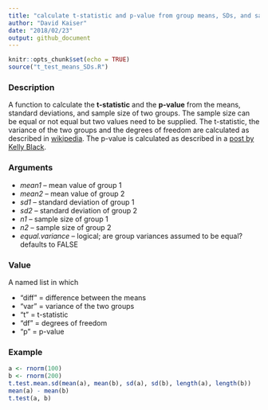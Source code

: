 ```yaml
---
title: "calculate t-statistic and p-value from group means, SDs, and sample size"
author: "David Kaiser"
date: "2018/02/23"
output: github_document
---
```


```r
knitr::opts_chunk$set(echo = TRUE)
source("t_test_means_SDs.R")
```

### Description

A function to calculate the **t-statistic** and the **p-value** from the means, standard deviations, and sample size of two groups.
The sample size can be equal or not equal but two values need to be supplied.
The t-statistic, the variance of the two groups and the degrees of freedom are calculated as described in [wikipedia](https://en.wikipedia.org/wiki/Student%27s_t-test#Independent_two-sample_t-test).
The p-value is calculated as described in a [post by Kelly Black](http://www.cyclismo.org/tutorial/R/pValues.html#calculating-a-single-p-value-from-a-t-distribution).

### Arguments

* *mean1* -- mean value of group 1
* *mean2* -- mean value of group 2
* *sd1* -- standard deviation of group 1
* *sd2* -- standard deviation of group 2
* *n1* -- sample size of group 1
* *n2* -- sample size of group 2
* *equal.variance* -- logical; are group variances assumed to be equal? defaults to FALSE

### Value

A named list in which

* "diff" = difference between the means
* "var" = variance of the two groups
* "t" = t-statistic
* "df" = degrees of freedom
* "p" = p-value

### Example

```r
a <- rnorm(100)
b <- rnorm(200)
t.test.mean.sd(mean(a), mean(b), sd(a), sd(b), length(a), length(b))
mean(a) - mean(b)
t.test(a, b)
```


